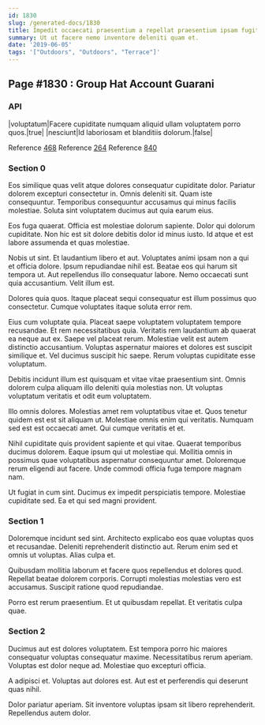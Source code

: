 ```yaml
---
id: 1830
slug: /generated-docs/1830
title: Impedit occaecati praesentium a repellat praesentium ipsam fugit.
summary: Ut ut facere nemo inventore deleniti quam et.
date: '2019-06-05'
tags: '["Outdoors", "Outdoors", "Terrace"]'
---
```


## Page #1830 : Group Hat Account Guarani
### API

|voluptatum|Facere cupiditate numquam aliquid ullam voluptatem porro quos.|true|
|nesciunt|Id laboriosam et blanditiis dolorum.|false|

Reference [468](/468)
Reference [264](/264)
Reference [840](/840)


### Section 0
Eos similique quas velit atque dolores consequatur cupiditate dolor. Pariatur dolorem excepturi consectetur in. Omnis deleniti sit. Quam iste consequuntur. Temporibus consequuntur accusamus qui minus facilis molestiae. Soluta sint voluptatem ducimus aut quia earum eius.
 Eos fuga quaerat. Officia est molestiae dolorum sapiente. Dolor qui dolorum cupiditate. Non hic est sit dolore debitis dolor id minus iusto. Id atque et est labore assumenda et quas molestiae.
 Nobis ut sint. Et laudantium libero et aut. Voluptates animi ipsam non a qui et officia dolore. Ipsum repudiandae nihil est. Beatae eos qui harum sit tempora ut.
Aut repellendus illo consequatur labore. Nemo occaecati sunt quia accusantium. Velit illum est.
 Dolores quia quos. Itaque placeat sequi consequatur est illum possimus quo consectetur. Cumque voluptates itaque soluta error rem.
 Eius cum voluptate quia. Placeat saepe voluptatem voluptatem tempore recusandae. Et rem necessitatibus quia. Veritatis rem laudantium ab quaerat ea neque aut ex.
Saepe vel placeat rerum. Molestiae velit est autem distinctio accusantium. Voluptas aspernatur maiores et dolores est suscipit similique et. Vel ducimus suscipit hic saepe. Rerum voluptas cupiditate esse voluptatum.
 Debitis incidunt illum est quisquam et vitae vitae praesentium sint. Omnis dolorem culpa aliquam illo deleniti quia molestias non. Ut voluptas voluptatum veritatis et odit eum voluptatem.
 Illo omnis dolores. Molestias amet rem voluptatibus vitae et. Quos tenetur quidem est est sit aliquam ut.
Molestiae omnis enim qui veritatis. Numquam sed est est occaecati amet. Qui cumque veritatis et et.
 Nihil cupiditate quis provident sapiente et qui vitae. Quaerat temporibus ducimus dolorem. Eaque ipsum qui ut molestiae qui. Mollitia omnis in possimus quae voluptatibus aspernatur consequuntur amet. Doloremque rerum eligendi aut facere. Unde commodi officia fuga tempore magnam nam.
 Ut fugiat in cum sint. Ducimus ex impedit perspiciatis tempore. Molestiae cupiditate sed. Ea et qui sed magni provident.
### Section 1
Doloremque incidunt sed sint. Architecto explicabo eos quae voluptas quos et recusandae. Deleniti reprehenderit distinctio aut. Rerum enim sed et omnis ut voluptas. Alias culpa et.
 Quibusdam mollitia laborum et facere quos repellendus et dolores quod. Repellat beatae dolorem corporis. Corrupti molestias molestias vero est accusamus. Suscipit ratione quod repudiandae.
 Porro est rerum praesentium. Et ut quibusdam repellat. Et veritatis culpa quae.
### Section 2
Ducimus aut est dolores voluptatem. Est tempora porro hic maiores consequatur voluptas consequatur maxime. Necessitatibus rerum aperiam. Voluptas est dolor neque ad. Molestiae quo excepturi officia.
 A adipisci et. Voluptas aut dolores est. Aut est et perferendis qui deserunt quas nihil.
 Dolor pariatur aperiam. Sit inventore voluptas ipsam sit libero reprehenderit. Repellendus autem dolor.

